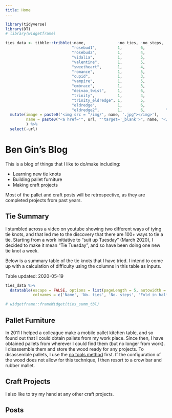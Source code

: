 ```yaml
---
title: Home
---
```


```r
library(tidyverse)
library(DT)
# library(widgetframe)

ties_data <- tibble::tribble(~name,              ~no_ties, ~no_steps,  ~fold_in_half, ~end_tied_with, ~url,                                              ~shaping_difficulty,       ~no_loop_thrus,
                             "rosebud1",         1,        6,          "Y",           "little",       "https://www.youtube.com/watch?v=s-S1WSFTpuU",     1,                         1,
                             "rosebud2",         1,        4,          "N",           "little",       "https://www.youtube.com/watch?v=-diYX2FH_AE",     2,                         0,
                             "vidalia",          1,        5,          "N",           "little", "https://www.youtube.com/watch?v=ENYCWzrB9d8",     2,                         3,
                             "valentine",        1,        5,          "Y",           "little", "https://www.youtube.com/watch?v=XwvNQYIZnSI",     3,                         1,
                             "sweetheart",       1,        4,          "Y",           "little", "https://www.youtube.com/watch?v=nfoqEexLghI",     4,                         3,
                             "romance",          1,        5,          "Y",           "little", "https://www.youtube.com/watch?v=XdRsQ3KuTqM",     3,                         5,
                             "cupid",            1,        3,          "N",           "both", "https://www.youtube.com/watch?v=VWfEccMG_HI",     5,                         1,
                             "vampire",          1,        5,          "Y",           "little", "https://www.youtube.com/watch?v=wFTkThHwagI",     1,                         0,
                             "embrace",          1,        3,          "Y",           "little", "https://www.youtube.com/watch?v=mwfLpoyqeKE",     1,                         3,
                             "deivao_twist",     1,        6,          "N",           "little", "https://www.youtube.com/watch?v=mCANkZKtES4",     1,                         3,
                             "trinity",          1,        4,          "N",           "little", "https://www.youtube.com/watch?v=IX_GixAhXeY",     2,                         2,
                             "trinity_eldredge", 1,        5,          "N",           "little", "https://www.youtube.com/watch?v=Ls_MgWrTVrk",     1,                         2,
                             "eldredge",         1,        6,          "N",           "little", "https://www.youtube.com/watch?v=FXyWSAmwVZ4",     1,                         0,
                             "eldredge2",        1,        6,         "N",            "little", "https://www.youtube.com/watch?v=FukqiewJuPw",     2,                         2)  %>% 
  mutate(image = paste0('<img src = "/img/', name, '.jpg"></img>'),
         name = paste0("<a href='", url, "'target='_blank'>", name, "</a>")
         ) %>% 
  select(-url)

```


# Ben Gin's Blog
This is a blog of things that I like to do/make including:

* Learning new tie knots
* Building pallet furniture
* Making craft projects

Most of the pallet and craft posts will be retrospective, as they are completed projects from past years.

## Tie Summary
I stumbled across a video on youtube showing two different ways of tying tie knots, and that led me to the discovery that there are 100+ ways to tie a tie. Starting from a work initiative to "suit up Tuesday" (March 2020), I decided to make it mean "Tie Tuesday", and so have been doing one new tie knot a week.

Below is a summary table of the tie knots that I have tried. I intend to come up with a calculation of difficulty using the columns in this table as inputs.

Table updated: 2020-05-19

```r
ties_data %>% 
  datatable(escape = FALSE, options = list(pageLength = 5, autowidth = TRUE), rownames = FALSE,
            colnames = c('Name', 'No. ties', 'No. steps', 'Fold in half', 'End', 'Shaping difficulty', 'No. loop thrus', 'image'))

# widgetframe::frameWidget(ties_summ_tbl)
```

## Pallet Furniture
In 2011 I helped a colleague make a mobile pallet kitchen table, and so found out that I could obtain pallets from my work place. Since then, I have obtained pallets from wherever I could find them (but no longer from work). I disassemble them and store the wood ready for any projects. To disassemble pallets, I use the [no tools method](https://www.youtube.com/watch?v=cLwKUeez1OE) first. If the configuration of the wood does not allow for this technique, I then resort to a crow bar and rubber mallet.

## Craft Projects
I also like to try my hand at any other craft projects.

## Posts
